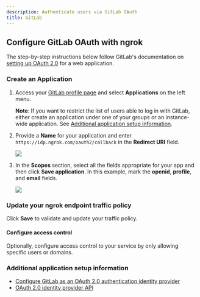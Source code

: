 ```yaml
---
description: Authenticate users via GitLab OAuth
title: GitLab
---
```




## Configure GitLab OAuth with ngrok

The step-by-step instructions below follow GitLab's documentation on [setting up OAuth 2.0](https://docs.gitlab.com/ee/integration/oauth_provider.html) for a web application.

### Create an Application

1.  Access your [GitLab profile page](https://gitlab.com/-/profile) and select **Applications** on the left menu.

    **Note**: If you want to restrict the list of users able to log in with GitLab, either create an application under one of your groups or an instance-wide application. See [Additional application setup information](#additional-application-setup-information).

2.  Provide a **Name** for your application and enter `https://idp.ngrok.com/oauth2/callback` in the **Redirect URI** field.

    ![](/img/howto/oauth/1-gitlab-register.png)

3.  In the **Scopes** section, select all the fields appropriate for your app and then click **Save application**. In this example, mark the **openid**, **profile**, and **email** fields.

    ![](/img/howto/oauth/2-gitlab-scopes.png)

### Update your ngrok endpoint traffic policy

<UpdatePolicyInstructions />

<Gitlab />

Click **Save** to validate and update your traffic policy.

#### Configure access control

Optionally, configure access control to your service by only allowing specific users or domains.

### Additional application setup information

- [Configure GitLab as an OAuth 2.0 authentication identity provider](https://docs.gitlab.com/ee/integration/oauth_provider.html)
- [OAuth 2.0 identity provider API](https://docs.gitlab.com/ee/api/oauth2.html)
